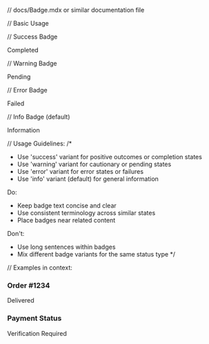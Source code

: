 // docs/Badge.mdx or similar documentation file

// Basic Usage

// Success Badge

<Badge variant="success">Completed</Badge>

// Warning Badge

<Badge variant="warning">Pending</Badge>

// Error Badge

<Badge variant="error">Failed</Badge>

// Info Badge (default)

<Badge>Information</Badge>

// Usage Guidelines:
/\*

- Use 'success' variant for positive outcomes or completion states
- Use 'warning' variant for cautionary or pending states
- Use 'error' variant for error states or failures
- Use 'info' variant (default) for general information

Do:

- Keep badge text concise and clear
- Use consistent terminology across similar states
- Place badges near related content

Don't:

- Use long sentences within badges
- Mix different badge variants for the same status type
  \*/

// Examples in context:

<div>
  <h3>Order #1234</h3>
  <Badge variant="success">Delivered</Badge>
</div>

<div>
  <h3>Payment Status</h3>
  <Badge variant="warning">Verification Required</Badge>
</div>

